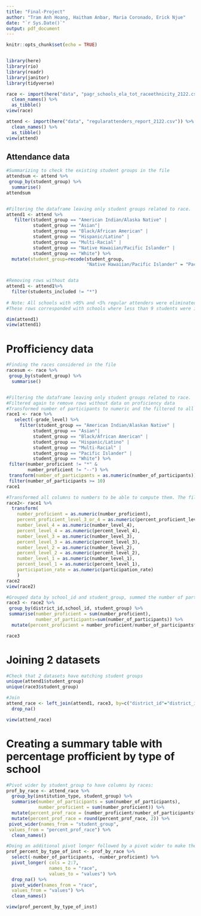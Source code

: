 ```yaml
---
title: "Final-Project"
author: "Tram Anh Hoang, Haitham Anbar, Maria Coronado, Erick Njue"
date: "`r Sys.Date()`"
output: pdf_document
---
```


```r
knitr::opts_chunk$set(echo = TRUE)


library(here)
library(rio)
library(readr)
library(janitor)
library(tidyverse)

race <- import(here("data", "pagr_schools_ela_tot_raceethnicity_2122.csv")) %>% 
  clean_names() %>%
  as_tibble()
view(race)

attend <- import(here("data", "regularattenders_report_2122.csv")) %>% 
  clean_names() %>%
  as_tibble()
view(attend)
```


## Attendance data

```r
#Summarizing to check the existing student groups in the file
attendsum <- attend %>% 
 group_by(student_group) %>% 
  summarise()
attendsum


#Filtering the dataframe leaving only student groups related to race. 
attend1 <- attend %>% 
   filter(student_group == "American Indian/Alaska Native" |
          student_group == "Asian"|
          student_group == "Black/African American" |
          student_group == "Hispanic/Latino" |
          student_group == "Multi-Racial" |
          student_group == "Native Hawaiian/Pacific Islander" |
          student_group == "White") %>%
  mutate(student_group=recode(student_group,
                              "Native Hawaiian/Pacific Islander" = "Pacific Islander"))


#Removing rows without data
attend1 <- attend1%>% 
  filter(students_included != "*")
    
# Note: All schools with >95% and <5% regular attenders were eliminated. 
#These rows corresponded with schools where less than 9 students were included. 

dim(attend1)
view(attend1)
```

# Profficiency data
```r
#Finding the races considered in the file
racesum <- race %>% 
 group_by(student_group) %>% 
  summarise()


#Filtering the dataframe leaving only student groups related to race.
#Filtered again to remove rows without data on proficiency data
#Transformed number of participants to numeric and the filtered to all >= than 10 students. 
race1 <- race %>% 
   select(-grade_level) %>% 
     filter(student_group == "American Indian/Alaskan Native" |
          student_group == "Asian"|
          student_group == "Black/African American" |
          student_group == "Hispanic/Latino" |
          student_group == "Multi-Racial" |
          student_group == "Pacific Islander" |
          student_group == "White") %>% 
 filter(number_proficient != "*" &
        number_proficient != "--") %>% 
 transform(number_of_participants = as.numeric(number_of_participants)) %>% 
 filter(number_of_participants >= 10)
race1

#Transformed all columns to numbers to be able to compute them. The file had them as characters.
race2<- race1 %>% 
  transform(
    number_proficient = as.numeric(number_proficient), 
    percent_proficient_level_3_or_4 = as.numeric(percent_proficient_level_3_or_4),
    number_level_4 = as.numeric(number_level_4), 
    percent_level_4 = as.numeric(percent_level_4), 
    number_level_3 = as.numeric(number_level_3), 
    percent_level_3 = as.numeric(percent_level_3), 
    number_level_2 = as.numeric(number_level_2), 
    percent_level_2 = as.numeric(percent_level_2), 
    number_level_1 = as.numeric(number_level_1),
    percent_level_1 = as.numeric(percent_level_1), 
    participation_rate = as.numeric(participation_rate)
    )
race2
view(race2)

#Grouped data by school_id and student_group, summed the number of participants and number of proficient students, and re-calculate the percentage of proficient students.
race3 <- race2 %>% 
 group_by(district_id,school_id, student_group) %>% 
 summarise(number_proficient = sum(number_proficient),
           number_of_participants=sum(number_of_participants)) %>%
  mutate(percent_proficient = number_proficient/number_of_participants*100)

race3

```

# Joining 2 datasets

```r
#Check that 2 datasets have matching student groups
unique(attend1$student_group)
unique(race3$student_group)

#Join
attend_race <- left_join(attend1, race3, by=c("district_id"="district_id", "institution_id"="school_id", "student_group"="student_group")) %>%
  drop_na()

view(attend_race)
```


# Creating a summary table with percentage profficient by type of school
```r

#Pivot wider by student_group to have columns by races:
prof_by_race <- attend_race %>%
  group_by(institution_type, student_group) %>% 
  summarise(number_of_participants = sum(number_of_participants),
            number_proficient = sum(number_proficient)) %>% 
  mutate(percent_prof_race = (number_proficient/number_of_participants*100)) %>% 
  mutate(percent_prof_race = round(percent_prof_race, 2)) %>% 
 pivot_wider(names_from = "student_group",
 values_from = "percent_prof_race") %>% 
  clean_names()

#Doing an additional pivot longer followed by a pivot wider to make the table look good:
prof_percent_by_type_of_inst <- prof_by_race %>% 
  select(-number_of_participants, -number_proficient) %>%
  pivot_longer( cols = 2:7,
                names_to = "race",
                values_to = "values") %>% 
  drop_na() %>% 
  pivot_wider(names_from = "race",
  values_from = "values") %>% 
  clean_names()

view(prof_percent_by_type_of_inst)


```
